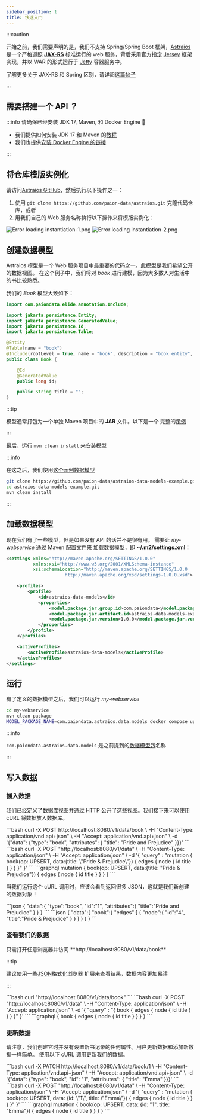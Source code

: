 ```yaml
---
sidebar_position: 1
title: 快速入门
---
```



:::caution

开始之前，我们需要声明的是，我们不支持 Spring/Spring Boot 框架，[Astraios] 是一个严格遵照 **[JAX-RS]** 标准运行的 web
服务，背后采用官方指定 [Jersey] 框架实现，并以 WAR 的形式运行于 [Jetty] 容器服务中。

了解更多关于 JAX-RS 和 Spring 区别，请详阅[这篇帖子](https://stackoverflow.com/a/42955575)

:::

需要搭建一个 API ？
----------------

:::info 请确保已经安装 JDK 17, Maven, 和 Docker Engine 🤗

- 我们提供如何安装 JDK 17 和 Maven 的[教程](setup#installing-java--maven-on-mac)
- 我们也提供[安装 Docker Engine 的链接](setup#installing-docker-engine)

:::

将仓库模版实例化
--------------

请访问[Astraios GitHub]，然后执行以下操作之一：

1. 使用 `git clone https://github.com/paion-data/astraios.git` 克隆代码仓库，或者
2. 用我们自己的 Web 服务名称执行以下操作来将模版实例化：

  ![Error loading instantiation-1.png](./img/instantiation-1.png)
  ![Error loading instantiation-2.png](./img/instantiation-2.png)

创建数据模型
----------

Astraios 模型是一个 Web 服务项目中最重要的代码之一。此模型是我们希望公开的数据视图。
在这个例子中，我们将对 _book_ 进行建模，因为大多数人对生活中的书比较熟悉。

我们的 _Book_ 模型大致如下：

```java
import com.paiondata.elide.annotation.Include;

import jakarta.persistence.Entity;
import jakarta.persistence.GeneratedValue;
import jakarta.persistence.Id;
import jakarta.persistence.Table;

@Entity
@Table(name = "book")
@Include(rootLevel = true, name = "book", description = "book entity", friendlyName = "book")
public class Book {

    @Id
    @GeneratedValue
    public long id;

    public String title = "";
}
```

:::tip

模型通常打包为一个单独 Maven 项目中的 **JAR** 文件。以下是一个
完整的[示例](https://github.com/paion-data/astraios-data-models-example)

:::

最后，运行 `mvn clean install` 来安装模型

:::info

在这之后，我们使用[这个示例数据模型][astraios-data-models-example]

```bash
git clone https://github.com/paion-data/astraios-data-models-example.git
cd astraios-data-models-example.git
mvn clean install
```

:::

加载数据模型
----------

现在我们有了一些模型，但是如果没有 API 的话并不是很有用。
需要让 _my-webservice_ 通过 Maven 配置文件来
加载[数据模型](#creating-models)，即 **~/.m2/settings.xml**：

```xml
<settings xmlns="http://maven.apache.org/SETTINGS/1.0.0"
          xmlns:xsi="http://www.w3.org/2001/XMLSchema-instance"
          xsi:schemaLocation="http://maven.apache.org/SETTINGS/1.0.0
                      http://maven.apache.org/xsd/settings-1.0.0.xsd">

    <profiles>
        <profile>
            <id>astraios-data-models</id>
            <properties>
                <model.package.jar.group.id>com.paiondata</model.package.jar.group.id>
                <model.package.jar.artifact.id>astraios-data-models-example</model.package.jar.artifact.id>
                <model.package.jar.version>1.0.0</model.package.jar.version>
            </properties>
        </profile>
    </profiles>

    <activeProfiles>
        <activeProfile>astraios-data-models</activeProfile>
    </activeProfiles>
</settings>
```

运行
----

有了定义的数据模型之后，我们可以运行 _my-webservice_

```bash
cd my-webservice
mvn clean package
MODEL_PACKAGE_NAME=com.paiondata.astraios.data.models docker compose up --build --force-recreate
```

:::info

`com.paiondata.astraios.data.models` 是之前提到的[数据模型包][astraios-data-models-example]名称

:::

写入数据
--------

### 插入数据

我们已经定义了数据库视图并通过 HTTP 公开了这些视图。我们接下来可以使用 cURL 将数据放入数据库。

<Tabs>
  <TabItem value="jsonapi" label="JSON-API" default>
    ```bash
    curl -X POST http://localhost:8080/v1/data/book \
        -H "Content-Type: application/vnd.api+json" \
        -H "Accept: application/vnd.api+json" \
        -d '{"data": {"type": "book", "attributes": { "title": "Pride and Prejudice" }}}'
    ```
  </TabItem>
  <TabItem value="graphql" label="GraphQL">
    ```bash
    curl -X POST "http://localhost:8080/v1/data" \
        -H "Content-Type: application/json" \
        -H "Accept: application/json"  \
        -d '{ "query" : "mutation { book(op: UPSERT, data:{title: \"Pride & Prejudice\"}) { edges { node { id title } } } }" }'
    ```
  </TabItem>
  <TabItem value="graphql-query" label="(GraphQL) Query">
    ```graphql
    mutation {
      book(op: UPSERT, data:{title: "Pride & Prejudice"}) {
        edges {
          node {
            id
            title
          }
        }
      }
    }
    ```
  </TabItem>
</Tabs>

当我们运行这个 cURL 调用时，应该会看到返回很多 JSON，这就是我们新创建的数据对象！

<Tabs>
  <TabItem value="jsonapi" label="JSON-API" default>
    ```json
    {
       "data":{
          "type":"book",
          "id":"1",
          "attributes":{
             "title":"Pride and Prejudice"
          }
       }
    }
    ```
  </TabItem>
  <TabItem value="graphql" label="GraphQL">
    ```json
    {
       "data":{
          "book":{
             "edges":[
                {
                   "node":{
                      "id":"4",
                      "title":"Pride & Prejudice"
                   }
                }
             ]
          }
       }
    }
    ```
  </TabItem>
</Tabs>

### 查看我们的数据

<Tabs>
  <TabItem value="browser" label="Web Browser" default>
    <!-- markdown-link-check-disable -->
    只需打开任意浏览器并访问 **http://localhost:8080/v1/data/book**
    <!-- markdown-link-check-enable -->

:::tip

建议使用一些[JSON格式化](https://chromewebstore.google.com/detail/json-formatter/bcjindcccaagfpapjjmafapmmgkkhgoa)浏览器
扩展来查看结果，数据内容更加易读

:::

  </TabItem>
  <TabItem value="json-api" label="JSON-API">
    ```bash
    curl "http://localhost:8080/v1/data/book"
    ```
  </TabItem>
  <TabItem value="graphql" label="GraphQL">
    ```bash
    curl -X POST "http://localhost:8080/v1/data" \
        -H "Content-Type: application/json" \
        -H "Accept: application/json"  \
        -d '{ "query" : "{ book { edges { node { id title } } } }" }'
    ```
  </TabItem>
  <TabItem value="graphql-query" label="(GraphQL) Query">
    ```graphql
    {
      book {
        edges {
          node {
            id
            title
          }
        }
      }
    }
    ```
  </TabItem>
</Tabs>

### 更新数据

请注意，我们创建它时并没有设置新书记录的任何属性。用户更新数据和添加新数据一样简单。
使用以下 cURL 调用更新我们的数据。

<Tabs>
  <TabItem value="jsonapi" label="JSON-API" default>
    ```bash
    curl -X PATCH http://localhost:8080/v1/data/book/1 \
        -H "Content-Type: application/vnd.api+json" \
        -H "Accept: application/vnd.api+json" \
        -d '{"data": {"type": "book", "id": "1", "attributes": { "title": "Emma" }}}'
    ```
  </TabItem>
  <TabItem value="graphql" label="GraphQL">
    ```bash
    curl -X POST "http://localhost:8080/v1/data" \
        -H "Content-Type: application/json" \
        -H "Accept: application/json"  \
        -d '{ "query" : "mutation { book(op: UPSERT, data: {id: \"1\", title: \"Emma\"}) { edges { node { id title } } } }" }'
    ```
  </TabItem>
  <TabItem value="graphql-query" label="(GraphQL) Query">
    ```graphql
    mutation {
      book(op: UPSERT, data: {id: "1", title: "Emma"}) {
        edges {
          node {
            id
            title
          }
        }
      }
    }
    ```
  </TabItem>
</Tabs>

[Astraios]: https://astraios.io/
[Astraios GitHub]: https://github.com/paion-data/astraios

[JAX-RS]: https://jcp.org/en/jsr/detail?id=370
[Jersey]: https://eclipse-ee4j.github.io/jersey.github.io/documentation/latest/index.html
[astraios-data-models-example]: https://github.com/paion-data/astraios-data-models-example
[Jetty]: https://eclipse.dev/jetty/
